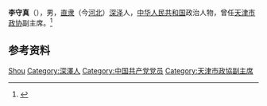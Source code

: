 '''李守真'''（{{bd|1912年||1990年|}}），男，[[直隶|直隶]]（今[[河北|河北]]）[[深泽|深泽]]人，[[中华人民共和国|中华人民共和国]]政治人物，曾任[[天津市政协|天津市政协]]副主席。<ref>{{Cite book|title=中华人民共和国职官志|author=何虎生, 李耀东, 向常福主编|publisher=中国社会出版社|year=2003|isbn=9787800883934|location=北京|pages=}}</ref>

== 参考资料 ==
{{reflist}}

{{中国人物小作品}}

{{Authority control}}
{{DEFAULTSORT:Li李}}
[[Category:李姓|Shou]]
[[Category:深澤人|Category:深澤人]]
[[Category:中国共产党党员|Category:中国共产党党员]]
[[Category:天津市政協副主席|Category:天津市政協副主席]]